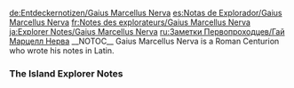 <noinclude>
{{Include}}
{{ambox
| color = yellow
| icon = Carbonemys.png
| type = If you came directly to this page you can find the other Explorer Notes on page [[Explorer Notes]].
| info =
}}
[[de:Entdeckernotizen/Gaius Marcellus Nerva]]
[[es:Notas de Explorador/Gaius Marcellus Nerva]]
[[fr:Notes des explorateurs/Gaius Marcellus Nerva]]
[[ja:Explorer Notes/Gaius Marcellus Nerva]]
[[ru:Заметки Первопроходцев/Гай Марцелл Нерва]]
{{MissingTranslations|it|pl|pt-br|th}}
</noinclude>__NOTOC__
Gaius Marcellus Nerva is a Roman Centurion who wrote his notes in Latin.

<div class="toccolours mw-collapsible mw-collapsed" style="background: none; border: none;">
===The Island Explorer Notes===
<div class="mw-collapsible-content">
{{Explorer Note
| title = Nerva Note #1 (The Island)
| transcript = Vere molestum est me de terra hac vasta, malae bestiae titanic et magis quam maxime. Intelliguntur animalia esse feros. Etiam ceterorum domantur, non quidem humanitatis, sed vir, ponitur esse homo est animal, non est hic, in sordibus vitiorum per pugnam et ciborum reliquias sicut stray canes.<br/><br/>Et ex ipsis persuasum me duce cohortem simul, et simul saluti ordinem invenimus. Donec indocti adhaesionis cohaesionis. Ad me ducta.
| translation = It is the chaos of this land that is truly disturbing to me, even more than its most titanic and vicious beasts. Animals are meant to be savage. Even when tamed, they are not truly civilized, but man? Man is supposed to be above the animal, yet the people here live in squalor and fight viciously over scraps like stray dogs.<br/><br/>I have convinced some of them to band together under my leadership, and together, we have found safety and order. Unfortunately, they are untrained and lack cohesion. I'll have to fix that.<br/><br/>Gaius Marcellus Nerva<br/><br/>Victory through discipline
| author = Gaius Marcellus Nerva<br/>Victoria Per Disciplinam
| icon = NoteNerva.png
}}

{{Explorer Note
| title = Nerva Note #2 (The Island)
| transcript = Est peccatum meum ego primam huius chao Dacia. Dignitatis multis interrogatus, cur puer centurionis inde sequi habebant. Accepit eam ad confidunt, sed necesse fuit. Et unum militem habere non potui me interrogas proelio disciplinam ne deficiat.<br/><br/>Indisciplinato formatione nostrorum se fluunt, et proximavit legio esset exposita. Non est hic. Haec cavernas saxorum a viro usque ad mulierem nocte, et non unum, sed expertus sum, quam patiens et in Dacia. Ut procul a Roma, pro certo scio - insula haec scire posset.
| translation = I am reminded of my first command in Dacia. Many men questioned my rank, wondering why they had to follow a Centurion so young. It took time to earn their trust, but it was necessary. I could not have even a single soldier questioning me in battle, lest our discipline fail.<br/><br/>Without discipline, our century's formation would crumble, and the legion would be exposed. It is the same here. These ragged men and women will not become a unit overnight, but I am patient and more experienced than I was in Dacia. I may be far from the Rome, but I know this for certain - this island will know its might.<br/><br/>Gaius Marcellus Nerva<br/><br/>Victory through discipline
| author = Gaius Marcellus Nerva<br/>Victoria Per Disciplinam
| icon = NoteNerva.png
}}

{{Explorer Note
| title = Nerva Note #3 (The Island)
| transcript = Exercitatione facilius crevit mecum criminibus ad videre results. Denique hoc inveni quod terebras et chores fons solis ardore cohibere nequit. Mane vexillo volantes super thesaurum invenit.><br/><br/>Legione Signum Fuit Imperii, sed uno loco insulae aquila volans lacerta et verborum in lingua. Dicunt mihi uera nuntiantur "Novum legionem recipite". Fateor ridebam ad visum.<br/><br/>Bene est. Suus ‘vicis ut expiscor si ego legionnaires creatus est. Nos ire in tenebras.
| translation = Training grew easier once my charges began to see the results. In fact, they've found such a wellspring of enthusiasm that their drills and chores alone cannot contain it. This morning, I found a flag flying above the armory.<br/><br/>It was the symbol of the Imperial Legion, but with one of the island's flying lizards replacing the eagle and words in a foreign language replacing SPQR. I'm told they say "The New Legion." I admit, I smiled at the sight.<br/><br/>Very well then. It's time to find out if I've created true Legionnaires. We march at dawn.<br/><br/>Gaius Marcellus Nerva<br/><br/>Victory through discipline
| author = Gaius Marcellus Nerva<br/>Victoria Per Disciplinam
| icon = NoteNerva.png
}}

{{Explorer Note
| title = Nerva Note #4 (The Island)
| transcript = Curabitur mollis target experiri novi electi mei, et parum putasses resistentia. Gens autem erat adhuc infantulus oppugnavit, sed uelut cuneum vidissent quosdam eventum. Quomodo possum, si quid incidit velociter viam provolarunt. Fuere etiam qui non procul fugere conatus.<br/><br/>Et munimenta vagaretur commeatibus nos vexillum nostrum dirui humo seminavit in sterquilinio. Omnis fera et tribus simulator scire: The Legione Pervenit.
| translation = I knew I'd chosen a soft target to test my men, but I had expected a little more resistance. The tribe we assaulted was young, but supposedly they had seen some success as raiders. I cannot see how, given how swiftly they fell into disarray. Some even attempted to flee but they did not get far.<br/><br/>After scouring their fortifications for supplies, we razed them to the ground and planted our flag among the ashes. Let every savage and tribal pretender know: the New Legion has arrived.<br/><br/>Gaius Marcellus Nerva<br/><br/>Victory through discipline
| author = Gaius Marcellus Nerva<br/>Victoria Per Disciplinam
| icon = NoteNerva.png
}}

{{Explorer Note
| title = Nerva Note #5 (The Island)
| transcript = Tandem plenus sum super volucres munimina. Patet solutio singulae olim obstruxerant cogitabant. Quivis hostibus finis est actus potistatis. Et omnino pro trying ut intercluderent volaces, ut apparet, creati in cavernis aeriis, quae eliceret hostes in praesidiis hostium occidere.<br/><br/>Grata erga architectum solutio. Quos iam pridem ad construendum tectum super omnem munitiobem conatur. Facti sumus nimis ampla esse practica, mox tamen erit maior. Primum primum primum est sellum, et erit defectus Blackthumbs suspicor multis anti finem.
| translation = I am finally satisfied with our defenses against flying creatures. The solution was obvious once I stopped thinking of them as special. With any foe, the goal is to control their actions. So instead of trying to block flyers completely, we created apparent holes in our aerial defenses that entice attackers into kill zones.<br/><br/>Our architect was grateful for the solution. He had been dreading trying to build a roof over the whole fortress. We have grown too large for that to be practical, and soon we will be larger still. Our first true war begins soon, and I suspect many Blackthumbs shall defect before its end.<br/><br/>Gaius Marcellus Nerva<br/><br/>Victory through discipline
| author = Gaius Marcellus Nerva<br/>Victoria Per Disciplinam
| icon = NoteNerva.png
}}

{{Explorer Note
| title = Nerva Note #6 (The Island)
| transcript = Nec muito mihi hoc assuescet arma - multi vocantur "sclopeta" secundum unam legati. Et mortifera sunt longe accuratius quam arcu. Sed telo ullo modo se gerit ut efficax. Blackthumbs in manibus sunt, iis nihil curae.<br/><br/>In proelio ad ursum potuimus Blackthumbs cadat in unda descendens nostra firma et bestiis quas videram ante vi efficanur. Nostrorum impetus non unita, dispersi sunt cum illis. Hoc facit omnis differentia.
| translation = It did not take long for me to grow accustomed to the weapons of this world - many of which are called "guns" according to one of my lieutenants. They are far more accurate and deadly than any bow, but like any weapon, they are only as effective as their wielder. In the hands of the Blackthumbs, they are of no concern.<br/><br/>In battle, we have been able to bait the Blackthumbs into attacking a wave of durable but disposable beasts before descending upon them with our main force. Our attacks are concentrated while theirs are scattered. That makes all the difference.<br/><br/>Gaius Marcellus Nerva<br/><br/>Victory through discipline
| author = Gaius Marcellus Nerva<br/>Victoria Per Disciplinam
| icon = NoteNerva.png
}}

{{Explorer Note
| title = Nerva Note #7 (The Island)
| transcript = Et Blackthumbs sunt. Dux ferox suos et noluit pugnare necesse. Nos tandem ad vesperam et obtulerunt super caput ejus. Suspicor magis nunc deditionem erit. Blackthumbs ad primum, sed non ultimus.<br/><br/>Ita plane video. Haec est sors. Dii me adducite huc ordine, nisi ab his tacuit. Janus trahi transvexit spatio temporis ponte Martem dedisse me fortitudo mea et ecce ego creaturus nomen imperii.
| translation = The Blackthumbs are destroyed. Their leader was defiant, but his tribesmen did not wish to fight the inevitable. They offered us his head last evening. I suspect surrenders will be more frequent now. The Blackthumbs were the first, but they shall not be the last.<br/><br/>Yes, I see it clearly. This is destiny. The gods have brought me here to bring order, to save these people from their own savagery. Janus pulled me across a bridge of time and space, Mars lent me his strength and now I shall create my own empire in their name.<br/><br/>Gaius Marcellus Nerva<br/><br/>Victory through discipline
| author = Gaius Marcellus Nerva<br/>Victoria Per Disciplinam
| icon = NoteNerva.png
}}

{{Explorer Note
| title = Nerva Note #8 (The Island)
| transcript = Legio enim permis ad indutias relaxantur bello at nunc. Sed necesse est tempus ut reducantur ad victoriam iter consilium viribus ante iter. Non ab Augusto imperium unire multorum currentium in bellum post. Talia tempus, et quod maius est, notitia.<br/><br/>Ut scribis, exploratores posuisset videretque eas destinata si qui terrarum nobis opponat. Blackthumbs mihi dubium non est simile. Antonius satis probatur per unum et inveniam illum, et praeparabitur umbraculum.
| translation = I have allowed the Legion to take a reprieve from war, at least for now. We need time to gather our strength and plan our road to conquest before we march again. Augustus did not unite the Empire by rushing into battle, after all. Such things take time, and more importantly, information.<br/><br/>As I write, my scouts are mapping out the surrounding lands and observing any tribes that may oppose us. I have no doubt they are not all like the Blackthumbs. One could very well prove to by my Marc Antony, and when I find him, I will be prepared.<br/><br/>Gaius Marcellus Nerva<br/><br/>Victory through discipline
| author = Gaius Marcellus Nerva<br/>Victoria Per Disciplinam
| icon = NoteNerva.png
}}

{{Explorer Note
| title = Nerva Note #9 (The Island)
| transcript = Ideo prundens in tempore suo genere, non autem in ordine, animo vero esse quod complacentia. Ut range trans beaches gerit exploratores meum, et ego feci certus ut vi de nostro iure in populationibus fuit! Scuta et nostra infirmi - tumque vel maxime viculis commeatus - sed mihi satis est hominum naturae acuta contra. Dum eos servare vix spolia ex his studiis animum, ut has adiuverunt.<br/><br/>Non latuit actionum tamen. Multa mihi dicere exploratoribus nostris finibus declinare pariter nunc sunt tribus. Bonum. Legio nomen tam verendum serviemus.
| translation = While a prudent general must take his time to plan, I realize that comfort breeds complacence. So as my scouts range across the beaches and jungles, I have made sure to lead our main force out on regular raids. Our targets have been weak - mostly small villages or unsuspecting convoys - but they resist enough to keep my men's instincts sharp. Letting them keep the meager spoils of these exercises has helped morale as well.<br/><br/>Our actions have not gone unnoticed, however. My scouts say many tribes are avoiding our territory altogether now. Good. A fearsome reputation will serve the Legion well.<br/><br/>Gaius Marcellus Nerva<br/><br/>Victory through discipline
| author = Gaius Marcellus Nerva<br/>Victoria Per Disciplinam
| icon = NoteNerva.png
}}

{{Explorer Note
| title = Nerva Note #10 (The Island)
| transcript = Daret ut purus quis enarrabit recens admota legio praesidio primo gustu aduersitatibus? Et ante diem, ratio videtur inconveniens.<br/><br/>Viderint nostram, quia sicut varii diripuimus nos inveniebamus laevo super obsessum aturba ferarum. Licet creaturae minoris quantitatis numero celeriter percusserunt, et percusserunt simul moratus. Per nos persecuti sunt propter bonum, quod praesidio praeteriit. Impossible, et maculosa, et in uno factus est omnium. Quis est? Si Mars et benedixerit mihi, non Minervae me molestas?<br/><br/> Non, nisi paratus esset. Et non erunt ultra.
| translation = Who could have imagined that a simple convoy would give the New Legion its first taste of adversity? Before today, the idea would seem absurd.<br/><br/>They must have seen our approach, because just as we spotted our prey, we found our left flank beset upon by a pack of beasts. Though the creatures were smaller in size and number, they struck fast, they struck together and they never lingered. By the time we chased them off for good, the convoy was long gone. Impossibly, I spotted but a single rider throughout it all. Who is she? If Mars has blessed me, does Minerva harry me?<br/><br/>No, I was simply unprepared. I will not be again.<br/><br/>Gaius Marcellus Nerva<br/><br/>Victory through discipline
| author = Gaius Marcellus Nerva<br/>Victoria Per Disciplinam
| icon = NoteNerva.png
}}

{{Explorer Note
| title = Nerva Note #11 (The Island)
| transcript = Videtur quod simplex quis enarrabit quia quidam ex nobis vicini commeatu fessi populationibus nostris. Hodie proponitur quaestuosam mercaturam accepit legatum gens inter duas divisi tribus, ut caveat ne irrumpat in agros sociorum aut tribus aut commeatus.<br/><br/> Nulla mihi commercia pacta, sed occasione nesciunt. Quin potius statim deditus, quam proposui in neutram sanciendum foedus site suis principes.<br/><br/>Longum putavi. Tempus recens admota legio iter suum prosequi.
| translation = It seems that some of our neighbors have grown weary of our raiding. Today, I received an envoy from the Golden Arrows who proposed a lucrative trade agreement between our two tribes, with the caveat that we never encroach on the territory or convoys of the Golden Arrows or any of their allies.<br/><br/>I have no interest in trade agreements, but I do know how to seize an opportunity. So instead of accepting right away, I proposed that we ratify the agreement with his tribe's leaders on a neutral site.<br/><br/>I have planned long enough. It is time for the New Legion to resume its march.<br/><br/>Gaius Marcellus Nerva<br/><br/>Victory through discipline
| author = Gaius Marcellus Nerva<br/>Victoria Per Disciplinam
| icon = NoteNerva.png
}}

{{Explorer Note
| title = Nerva Note #12 (The Island)
| transcript = News responsio ad ultimum vitae meae potius tela rogationem crescente celeriter, et pauci in ea agere videtur inuaserant. Quis ipsos culpare? Sine ducibus, sagittis celeriter involutus. Et creverunt Noveae Legio significantly fere in potestatem pernoctare.<br/><br/>Nisi aliud accipient de possessione eorum managed interdatur ulla satis diu veniet gradiens ad alium mittere legatus stic agebat, vir scilicet Edmundus Rockwell. Datum eventus ultima unam accepi, ego paene non credunt illa: sed si hoc est speciale. Reliquae partes videntur respicere illum media insula peritus. Non videbit.
| translation = News of my rather definitive response to the Arrows' proposal has spread quickly, but few seem keen to act on it. Who can blame them? Without their leaders, the Arrows quickly folded, and the New Legion grew significantly in power practically overnight.<br/><br/>The other tribes only managed to interrupt their cowering long enough to send another envoy, a man named Edmund Rockwell. Given the results of the last one I received, I almost didn't believe it, but apparently this man is special. The other tribes seem to respect him as a neutral party and expert on the island. We shall see.<br/><br/>Gaius Marcellus Nerva<br/><br/>Victory through discipline
| author = Gaius Marcellus Nerva<br/>Victoria Per Disciplinam
| icon = NoteNerva.png
}}

{{Explorer Note
| title = Nerva Note #13 (The Island)
| transcript = Rockwell non nimis exquiro, et miratus sum. Qui modus loquendi cura est, sed plane habet acutum radentem pilos adsumes eum et intellectus scientiae latitudinem patentem. Si occurrerit tantum dimidium diem, vici huius insulae pretiosum notitia, quae appellari ARK.<br/><br/>Erit punctum in quo degit mittam praecursorem habere solebat. Super peritia in ARK hic cognitus elixirs creare singularem habent effectus. Ergo oportet me de inimicis meis serva manus.
| translation = I did not expect much from Edmund Rockwell, but he has surprised me. He has a curious way of speaking, but he clearly possesses a razor sharp intellect and a wide breadth of knowledge. Though we only met for half a day, I gained invaluable information about this island, which is apparently called the ARK.<br/><br/>I shall have to send a scout to pinpoint where Rockwell lives. In addition to his expertise on the ARK, he is known to create elixirs that have extraordinary effects. It would behoove me to keep those out of my enemies' hands.<br/><br/>Gaius Marcellus Nerva<br/><br/>Victory through discipline
| author = Gaius Marcellus Nerva<br/>Victoria Per Disciplinam
| icon = NoteNerva.png
}}

{{Explorer Note
| title = Nerva Note #14 (The Island)
| transcript = Videtur quod non possit nisi qui incredulus Rokwell ani adipiscing. Proxima ad vexandos animos populi congregati proeliantur multosque pertinaciter succedentes orae castella et in faciendo eam confirmatus et ipsarum indoli congruunt. Quorum magnum populationibus fuit, nisi si a marisque. Et palam non posuisti super terram.<br/><br/>Si domi oceani litoribus nostris inde detraham praesidiorum copiis oppugnare et in continenti visum. Insula quondam in praesidium, et ablata est de copiis auxilio, et ad eam possit Nicolas lapidum ad otium.
| translation = It seems I was not the only one who was skeptical of Rockwell's ability to curb my ambitions. The nearby Painted Sharks mustered up the courage to harass several of our coastal fortresses, but in doing so, they confirmed their nature. During their raids, they only attacked from the air and sea. They patently refused to set foot on land.<br/><br/>If the Sharks are at home in the ocean, then I will pull our coastal forces back and attack their outposts on the mainland. Once their island fortress is cut off from support and supplies, I can whittle it down to rubble at my leisure.<br/><br/>Gaius Marcellus Nerva<br/><br/>Victory through discipline
| author = Gaius Marcellus Nerva<br/>Victoria Per Disciplinam
| icon = NoteNerva.png
}}

{{Explorer Note
| title = Nerva Note #15 (The Island)
| transcript = Ea res cum praesidio fuit, unco denti. Eques revertentes hoc tempore monitionis copia. Renuntiationes alicuius "Bestia Regina" auribus meis viribus unitis cum aliis diebus obsidione. Quia non est subtritus en agmina eius praesidio dubio est. Non solum auxilium conteram obsidionem primum et secundum esse recens admota Legio est in plena fuga.<br/><br/>Hoc non potest. Et non sinebat ea. Vincam omnia quasi universa tradita insula vincam, si prius hoc dicta domina perdendum.
| translation = The incident with the convoy was no fluke. The rider has returned, and this time we had plenty of warning. Reports of some "Beast Queen" joining forces with the Sharks reached my ears days before the siege. Her ranks have swelled since the convoy but there is no doubt it is her. Not only did she help break the siege, but for the first time in its existence, the New Legion is in full retreat.<br/><br/>This cannot continue. I will not allow it. I will conquer the Sharks, as I will conquer the entire ARK, but first I must destroy this so called queen.<br/><br/>Gaius Marcellus Nerva<br/><br/>Victory through discipline
| author = Gaius Marcellus Nerva<br/>Victoria Per Disciplinam
| icon = NoteNerva.png
}}

{{Explorer Note
| title = Nerva Note #16 (The Island)
| transcript = Li Mei-Yin, Bestia, Regina Jungle. Quod nomen est inimica. Nomen quod iam pertaesum est, et iterum modicum et non audierunt.<br/><br/>Evenit ut eidem non mercenarius neque tribus est etiam Sharks Pingitur. Ut ut placeat, ego quidem non vicit. Simplex officium dimittere eam a me, et scio quia facere. Seminbus plantavit iam victoriae.
| translation = Li Mei-Yin, the Beast Queen of the Jungle. That is the name of my foe. It is a name that I have already grown weary of, but soon I will never hear it again.<br/><br/>It turns out that she is a mercenary not beholden to any tribe, including the Painted Sharks. So as satisfying as it may be, I need not actually defeat her. I must simply divorce her from her employers, and I know exactly how to do it. The seeds of my victory are already planted.<br/><br/>Gaius Marcellus Nerva<br/><br/>Victory through discipline
| author = Gaius Marcellus Nerva<br/>Victoria Per Disciplinam
| icon = NoteNerva.png
}}

{{Explorer Note
| title = Nerva Note #17 (The Island)
| transcript = Regina iam non esse. Quod facile esse. Parva amet legionnaires plantavit explosives in castra sua relicta cum intempesta nocte conspici poterat.<br/><br/>In explosions traxit operam reginae sed turpis scripto suspicatus progressus ad hostium. Post discessum fuit ante res dupliciter.<br/><br/>Cum a barbarica pugna belli huius brevi finietur. Weve 'iam agi de legione ad fines Sharks. Mox ubi praevalet adversus eos - undas.
| translation = The Beast Queen is no longer a concern. It was a simple matter, really. A small team of legionnaires planted explosives in the Sharks' camp in the dead of night while leaving hers conspicuously untouched.<br/><br/>Predictably, the explosions drew the Beast Queen's attention but the Sharks mistook her advance for an enemy attack. After that, it was only a matter of time before they parted ways.<br/><br/>With that barbarian removed from the conflict, this land war will end shortly. We've already pushed the Sharks out of Legion territory. Soon we will face them where they are strongest - the open sea.<br/><br/>Gaius Marcellus Nerva<br/><br/>Victory through discipline
| author = Gaius Marcellus Nerva<br/>Victoria Per Disciplinam
| icon = NoteNerva.png
}}

{{Explorer Note
| title = Nerva Note #18 (The Island)
| transcript = Et accepto locum ultimum continentis, ex attritione vertit bellum. Dum ego aedificare convenit classis, ad opes, ad nihilum redigas, et continue mihi non volaces, ut permanerent lacessere, et maxime compositum. Cum nos denique scaena impetum nostrorum, et Alexandria erit dissipata, et in thesauris spiritus inanes.<br/><br/>Interea et rei huius insular iam navali potentia. Pars creaturarum in mari ballista potest portare parva suggestum in retro, faciens eos a genus curiosus longae. Ego sum interest quomodo se habeant. Utinam illi offerre possunt vel, ante proelium facit voluntatem omnino.
| translation = After taking the Painted Sharks' last foothold on the mainland, this war has turned into one of attrition. While I construct a proper fleet, the Sharks' resources will continue to dwindle and my flyers will continue to harass their main compound. When we finally stage our invasion, their spirits will be broken and their storehouses empty.<br/><br/>In the meantime, I've been investigating this island's potential for naval warfare. Some sea creatures can carry a small ballista  platform on their back, making them a curious sort of warship. I'm interested to see how they'll fare. Hopefully the Sharks can offer a skirmish or two before their will breaks completely.<br/><br/>Gaius Marcellus Nerva<br/><br/>Victory through discipline
| author = Gaius Marcellus Nerva<br/>Victoria Per Disciplinam
| icon = NoteNerva.png
}}

{{Explorer Note
| title = Nerva Note #19 (The Island)
| transcript = Hodie in annalibus historiae vive. Hodie, erexit vexillum cum Legione Nova, quam Picta Sharks, fracto castra, et in tempore illo, est vere natus imperium meum. Intra momentum, dominica potestate recens admota Legio est, in hac insula.<br/><br/>Satisne cum isto animo, copias dedi celebrare victoria trium dierum spatium, si non intersit. Numquam ego opera mea, et non abscondetur in dilecto metas.<br/><br/>Cum in hanc insulam feci novitati contentus ero. Tunc requiesca.
| translation = Today shall live forever in the annals of history. Today, I raised the New Legion flag above the Painted Sharks' battered fortress, and in that moment, my empire was truly born. In that moment, the New Legion became the dominant power on this island.<br/><br/>With that in mind, I've given my troops three days respite to celebrate our victory, though I shall not take part. My work is never done, and I mustn't lose sight of my true goals.<br/><br/>Only when I have brought this island into a new age shall I be content. Only then shall I rest.<br/><br/>Gaius Marcellus Nerva<br/><br/>Victory through discipline
| author = Gaius Marcellus Nerva<br/>Victoria Per Disciplinam
| icon = NoteNerva.png
}}

{{Explorer Note
| title = Nerva Note #20 (The Island)
| transcript = Cum tandem postquam exploratores attulere Rockwell domo obviam profectus est statim. Dum alii invenire quod magis instaret praeuertendum quae deleget, non dubitavi. Mentem a pretiosum resource Rockwell est in hac insula. Consulens eum habere pretiosum.<br/><br/>Utrum Rockwell offer non accipit mihi, et visitatio dividends iam solvit. Videtur autem ibi aliquanto tempore ingentes obelisci investigantibus in hac insula, et magnae fortitudinis. Dimitte populum meum ut theorizes. Si forte dicatur potestas corripiatur, tum eorum quae possum me oportet doceatis.
| translation = When my scouts reported that they had finally found Rockwell's compound, I set out to meet him at once. While that meant delegating matters that others might find more pressing, I did not hesitate. Minds like Rockwell's are a precious resource on this island. To have him as an advisor would be invaluable.<br/><br/>Whether Rockwell accepts my offer or not, my visit has already paid dividends. Apparently, he has spent some time researching the massive obelisks on this island, and theorizes that they may hold great power. If there is any chance that said power can be wielded, then I must learn all that I can about them.<br/><br/>Gaius Marcellus Nerva<br/><br/>Victory through discipline
| author = Gaius Marcellus Nerva<br/>Victoria Per Disciplinam
| icon = NoteNerva.png
}}

{{Explorer Note
| title = Nerva Note #21 (The Island)
| transcript = Non teneant haec statuas. Videtur quod ex uno responso Rockwell totam edidit, cum aliqua oblatio. Poteratne fierci monumentum ingenti sunt dii si placabo hostiam erunt mihi sunt confortatique divitiis.<br/><br/>Ita vero. Ut haec insula ab Iano ferre me elegisti me regem, et valet ad probandum per deos rite peractis. Bene autem quod et ego nutum Rockwell meo consilio ego hanc causam agere. Et erunt mihi numine deorum imperio.
| translation = These obelisks are fascinating. Apparently, Rockwell managed to coax a response out of one of them with an offering of some kind. Could it be that they are some grand monument to the gods? If I appease them with a sacrifice, will they grant me their power?<br/><br/>Yes, of course. Janus may have chosen me to rule this island by bringing me here, but I must prove my worth to the other gods by completing this ritual. Well, now that I have Rockwell's council at my beck and call, I shall pass this trial with ease. Then the power of the gods will be mine to command.<br/><br/>Gaius Marcellus Nerva<br/><br/>Victory through discipline
| author = Gaius Marcellus Nerva<br/>Victoria Per Disciplinam
| icon = NoteNerva.png
}}

{{Explorer Note
| title = Nerva Note #22 (The Island)
| transcript = Postquam studium meum exploratores fama, quod manere potest concludi quod paucis itinere resistere Legione Nova. Sed sunt insulae niveo tundras rem agi putatote. De tribu dominatur in regione, lupis, viribus atrox esse noscuntur. Magis maximus, a diuturna bellum esset, in proximo est impossibile, ut in tempestas.<br/><br/>Etiam nunc gelido vitabitis. Pro tribus minoribus et adjungant, et confirmet in possessiones et investigare statuas cum Legione Nova, Rockwell. Si solveritis mihi potestatem, et septentrionalis conundrum.
| translation = After studying my scouts' reports, I have concluded that few tribes remain who can successfully resist the New Legion's march. However, the island's snowy tundras are a matter of concern. The dominant tribe in the region, the Howling Wolves, are known to be fierce fighters. More importantly, a prolonged invasion would prove nigh impossible in that weather.<br/><br/>Yes, for now I shall avoid the frozen north. Instead I will annex the smaller tribes, consolidate the New Legion's holdings and investigate the obelisks with Rockwell. Perhaps their power can solve my northern conundrum.<br/><br/>Gaius Marcellus Nerva<br/><br/>Victory through discipline
| author = Gaius Marcellus Nerva<br/>Victoria Per Disciplinam
| icon = NoteNerva.png
}}

{{Explorer Note
| title = Nerva Note #23 (The Island)
| transcript = Legione Nova capitale indiget veri, qui virtutem et maiestatem continet. Nescivi anima mea et recordans dies Romae. Numidiam mea patria in suis miraculis, nunquam posset ilia civitas magna. Ego semper in timore.<br/><br/>Cadent a latere insulae maxime in praesentia - suum necessitatem constituit. Olim duci intra muros hortatur et novam vivet. Quid cum maiorum aedificavi ego volo esse inspiratum sit. Volo ostendere quod ubicunque nati sunt, pro ipsorum fatorum accepta.
| translation = The New Legion needs a true capital, one that embodies our strength and grandeur. I realized it while recalling my first day in Rome. My hometown in Numidia had its wonders, but it could never match the splendor of that great city. I was in constant awe.<br/><br/>Most on this island are consumed by the present - their immediate needs and struggles. Yet a new generation will live within our walls one day. When they see what their forefathers have built, I want them to be as inspired as I was. I want to show them that no matter where they are born, their destinies are theirs for the taking.<br/><br/>Gaius Marcellus Nerva<br/><br/>Victory through discipline
| author = Gaius Marcellus Nerva<br/>Victoria Per Disciplinam
| icon = NoteNerva.png
}}

{{Explorer Note
| title = Nerva Note #24 (The Island)
| transcript = Et accepit perturbativa Latin. Videtur Bestia resurfaced Regina cum maiore numero quam prius: et in ipsa moventur. Immo, quod directe ad alterum iter statuas.<br/><br/>De missione quam peius potest incidere barbaras statuas suas. Semper et noceat, sed virtutem Bestiae Reginam pose omnia dira minatur aedificavi.<br/><br/>Moveremus permoveo ad custodiam mean ego vi et eius simul. Futurum est autem heac insula in statera grana dependeant.
| translation = I have received disturbing news. Apparently, the Beast Queen has resurfaced with an even larger contingent than before, and she is on the move. Worse still, she is travelling directly towards one of the obelisks.<br/><br/>I can think of no worse scenario than the obelisks falling into the those barbaric hands. She has always been a nuisance, but with their power, the Beast Queen would pose a dire threat to everything I have built.<br/><br/>I must mobilize my main force and move to intercept her at once. The future of this island may hang in the balance.<br/><br/>Gaius Marcellus Nerva<br/><br/>Victory through discipline
| author = Gaius Marcellus Nerva<br/>Victoria Per Disciplinam
| icon = NoteNerva.png
}}

{{Explorer Note
| title = Nerva Note #25 (The Island)
| transcript = Obeliscus cum exercitu venisset, timui sera essemus. The Queen nusquam invenitur. Eram ut caecus cum essem in regione quaerendum fulgor. Subito barbarorum multitudo erat placitum coram nobis et commissum est bellum.<br/><br/>Si est atrociter a terrore possederunt monsterum novum, amicus et hostis contra eam pariter. Si aliquid fit praesens caede perfecta. In fine Bestia Regina deletis copiis et ipsa mortalia vulnera profugisset. Tandem, comminatus est.<br/><br/>Interesingly, nos captus de notitia Rockwell est in die certaminis. Si scit aliquid de obeliscis, quod non Rockwell.
| translation = When my army arrived at the obelisk, I feared we were too late. The Beast Queen was nowhere to be found. I was about to order a search of the area when I was blinded by a flash of light. Suddenly, the barbarian horde was right before us, and battle was joined.<br/><br/>Though the savage possessed a fearsome new monster, it attacked ally and enemy alike. If anything, its presence made the slaughter more complete. By the end, the Beast Queen's forces were annihilated, and she herself had fled with mortal wounds. At last, her threat is ended.<br/><br/>Interestingly, we also captured an acquaintance of Rockwell's during the battle. Perhaps she knows something about the obelisks that Rockwell does not.<br/><br/>Gaius Marcellus Nerva<br/><br/>Victory through discipline
| author = Gaius Marcellus Nerva<br/>Victoria Per Disciplinam
| icon = NoteNerva.png
}}

{{Explorer Note
| title = Nerva Note #26 (The Island)
| transcript = Postquam dixerat Walker activum autem obeliscus expectari monstrum quoddam, sed bello huic nihil suspicabamur volumus vereris Cereris Draconibus. Non quod dissimilis. Graue erat in ea perampla atque feris etiam currus Dei. Dianae sibi temperari non dubito, et tamen recens admota legio est resisterent.<br/><br/>Et animas hominum multas et plura animalia constant, sed dignum fuerat. Walker, secundum, tertium key aperir hoc non comparari potest, est enim mihi de spelunca illa. Et statuas et hanc vim meam, et insulae imperio.
| translation = Walker had told us to expect some kind of monster after activating the obelisk, but I never imagined that we would battle one of Ceres' dragons. No, that's not right. It was too colossal and wild for even a god's chariot. I doubt Diana herself could control it, and yet, the New Legion felled it.<br/><br/>It cost the lives of many men and even more beasts, but it was worth the sacrifice. According to Walker, the third key we acquired may allow me to open this cave she speaks of. Then the power of the obelisks and this very island will be mine to command.<br/><br/>Gaius Marcellus Nerva<br/><br/>Victory through discipline
| author = Gaius Marcellus Nerva<br/>Victoria Per Disciplinam
| icon = NoteNerva.png
}}

{{Explorer Note
| title = Nerva Note #27 (The Island)
| transcript = Ita genium barbaros istos. Theyve odoratusque infirmitatem nostram.<br/><br/>Inter proeliis cum nostris, et de draconis bestia reginae, et Novae Legio est scriptor principalis conflictatus exercitus, et infrequenti. Et luminare minus circumveniamur a tribuum occupaverit terram, ut petita qui ierant ad castra nostra et nos cum sudore et sanguine.<br/><br/>Finis. Et habeant ad tempus suis victoriis celebrata est. Inflictis vulneribus res nobis isti putant se habere. Si vis habere statuas et omne gramen eorum reddam accipe. Cum enim virtus, ut faciam eis quia verum poenitet.
| translation = Damn these barbarians. They've smelled our weakness.<br/><br/>Between our battles with the Beast Queen and the dragon, the New Legion's main army has been distracted and depleted. Lesser tribes have taken advantage by raiding our camps and seizing territory that we claimed with our blood and sweat.<br/><br/>Fine. Let them have their temporary victories. Let them imagine that they have inflicted real wounds upon us. When I obtain the power of the obelisks, they will pay for every blade of grass they take from me. With that power, I will make them know true regret.<br/><br/>Gaius Marcellus Nerva<br/><br/>Victory through discipline
| author = Gaius Marcellus Nerva<br/>Victoria Per Disciplinam
| icon = NoteNerva.png
}}

{{Explorer Note
| title = Nerva Note #28 (The Island)
| transcript = Sollicitus est mei. Nuntiabatur resonare lupis ululantibus quod sint in ipso itiner. Statim petere pro Novae Legio cor induxerit. Reversi volunt tutare domum. Interlligo ex instinctu, non in honore meo, providum iudicatote. Rockwell est in tantum ut animus meus de viribus vision.<br/><br/>Nos prope est spelunca. Habet potestatem habeo iterum ego uti frangere et parvis copiis lupis. Quidquid consequitur faciunt non deletur. Et omnis insula unire unum gloriosi.<br/><br/>Mox ut youll 'animadverto. Et videbit universa caro. Ego in hac insula destinatum imperatorem! Ego sum Deus sua futura!
| translation = My men are uneasy. News reached us that the Howling Wolves are on the march, heading straight for the heart of New Legion territory. Some want to turn back and defend our home. I understand the instinct, but they lack my foresight. Only Rockwell has the strength of mind to see my vision.<br/><br/>We are nearly to the cave. Once I hold the power it contains, I can use it to crush the Howling Wolves and their petty forces. Whatever gains they make will be erased. I'll unite the entire island in a single, glorious battle.<br/><br/>Soon they'll see. Everyone will see. I am this island's destined emperor. I am its destined god!<br/><br/>Gaius Marcellus Nerva<br/><br/>Victory through discipline
| author = Gaius Marcellus Nerva<br/>Victoria Per Disciplinam
| icon = NoteNerva.png
}}

{{Explorer Note
| title = Nerva Note #29 (The Island)
| transcript = Et alii non exspectassent bellum cetus tanto magis. Sed hic sto, vicit? Iacere hominum meus mortuus est, meus mortuus bestias mentiri, sed etiam non resistere?<br/><br/>Etiam non vidit huic simile est Rockwell est. Num est aliquid in praetorium di. Num hic est virtus Dei statuas: exspecto enim dignus vindice adiuvet domini rogum<br/><br/>Cum enim ego non opus bestias seu hominum. Sola sua potentia et mihi hanc insulam vincere. Mihi opus non invenient eam et dici quod meum est.<br/><br/>Laudate enim lani ducis hic! Laudate Mars fortitudinem suam ad tueris! Dico quod tanta nomina, victoria tua?
| translation = I had not expected to battle another monster, much less one so powerful. Yet here I stand, victorious! My men lie dead, my beasts lie dead, yet I still stand!<br/><br/>Even Rockwell has never seen anything like this place. Surely it is some hall of the gods. Surely the power of the obelisks is here, waiting for a worthy champion to wield it. With it, I will not need beasts or men. Its power alone will win me this island. I need only find it, and claim what is mine.<br/><br/>Praise Janus for taking me here! Praise Mars for lending me his strength! I claim this great victory in your names!<br/><br/>Gaius Marcellus Nerva<br/><br/>Victory through discipline
| author = Gaius Marcellus Nerva<br/>Victoria Per Disciplinam
| icon = NoteNerva.png
}}

{{Explorer Note
| title = Nerva Note #30 (The Island)
| transcript = Nihil! Quo modo nihil erit? Nam ego quidem assidue infirmitatibus constringor, et nihil inveniet te?<br/><br/>Immolabam facta mea hominum regno meo omnia nihil habeo ad te. Ego enim cuncta citus abiit? Quod? Nam per visum?<br/><br/>Quid sit fraus huic? Quid est hoc? Victimam et ego aliquid de iocus divinum? Enim operor non intellego. Et Imperatoris fideliter servivit. Cur non trahere lane de servitio suo ordine producat est nisi hic?<br/><br/>Ego enim exclamavit responsa, sed ne dis respondeo. Dereliquerunt me. Omnes audio vox mea est, haec verba off in maledictione reputabitur halls - prodiderat destituta et sola.
| translation = Nothing! How can there be nothing? I have searched ceaselessly, and yet I find NOTHING!<br/><br/>I sacrificed my men, my kingdom, everything. I have nothing left to give. Everything I've bled for is gone! For what? For a view?<br/><br/>What trickery is this? What is this place? Am I the victim of some divine joke? I don't understand. I served the Emperor loyally. Why would Janus pull me from his service if not to bring order here?<br/><br/>I've cried out for answers, but the gods never respond. They have abandoned me. All I hear is my own voice, echoing off these cursed halls - betrayed, destitute and alone.
| author = Gaius Marcellus Nerva<br/>Victoria Per Disciplinam
| icon = NoteNerva.png
}}</div>
</div>
